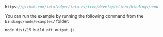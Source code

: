
<DotEnvWarning />

```ts reference
https://github.com/iotaledger/iota.rs/tree/develop/client/bindings/nodejs/examples/15_build_nft_output.ts
```

You can run the example by running the following command from the `bindings/node/examples/` folder:

```bash
node dist/15_build_nft_output.js
```
